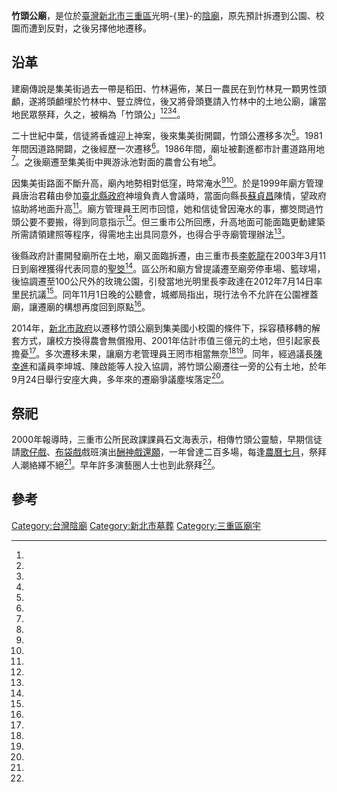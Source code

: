{{coord|25.054750|121.488478|display=title}}
{{東亞廟宇
| name = 竹頭公廟
| img =File:竹頭公廟一景.jpg
| img_capt = 
| image_width = 250px
| location = {{TWN}}[[新北市|新北市]][[三重區|三重區]]光明-{里}-集美街24-1號
| god =竹頭公
| type = 
| struct = 
| open_year =
| cere_date =
| cultural_collection= 
|}}
'''竹頭公廟'''，是位於[[臺灣|臺灣]][[新北市|新北市]][[三重區|三重區]]光明-{里}-的[[陰廟|陰廟]]，原先預計拆遷到公園、校園而遭到反對，之後另擇他地遷移。

==沿革==
建廟傳說是集美街過去一帶是稻田、竹林遍佈，某日一農民在到竹林見一顆男性頭顱，遂將頭顱埋於竹林中、豎立牌位，後又將骨頭甕請入竹林中的土地公廟，讓當地民眾祭拜，久之，被稱為「竹頭公」<ref name="沈旭凱"/><ref name="賴筱桐1"/><ref name="盧禮賓"/><ref name="賴筱桐2"/>。

二十世紀中葉，信徒將香爐迎上神案，後來集美街開闢，竹頭公遷移多次<ref name="沈旭凱"/>。1981年間因道路開闢，之後經歷一次遷移<ref name="賴筱桐2"/>。1986年間，廟址被劃進都市計畫道路用地<ref name="陳宜加"/>。之後廟遷至集美街中興游泳池對面的農會公有地<ref name="沈旭凱"/>。

因集美街路面不斷升高，廟內地勢相對低窪，時常淹水<ref name="沈旭凱"/><ref name="吳文良"/>。於是1999年廟方管理員唐治君藉由參加[[臺北縣政府|臺北縣政府]]神壇負責人會議時，當面向縣長[[蘇貞昌|蘇貞昌]]陳情，望政府協助將地面升高<ref name="沈旭凱"/>。廟方管理員王罔市回憶，她和信徒曾因淹水的事，擲筊問過竹頭公要不要搬，得到同意指示<ref name="吳文良"/>。但三重市公所回應，升高地面可能面臨更動建築所需請領建照等程序，得需地主出具同意外，也得合乎寺廟管理辦法<ref name="沈旭凱"/>。

後縣政府計畫開發廟所在土地，廟又面臨拆遷，由三重市長[[李乾龍|李乾龍]]在2003年3月11日到廟裡獲得代表同意的[[聖筊|聖筊]]<ref name="盧禮賓"/>。區公所和廟方曾提議遷至廟旁停車場、籃球場，後協調遷至100公尺外的玫瑰公園，引發當地光明里長李政達在2012年7月14日率里民抗議<ref name="吳文良"/>。同年11月1日晚的公聽會，城鄉局指出，現行法令不允許在公園裡蓋廟，讓遷廟的構想再度回到原點<ref name="賴筱桐1"/>。

2014年，[[新北市政府|新北市政府]]以遷移竹頭公廟到集美國小校園的條件下，採容積移轉的解套方式，讓校方換得農會無償撥用、2001年估計市值三億元的土地，但引起家長擔憂<ref name="賴筱桐2"/>。多次遷移未果，讓廟方老管理員王罔市相當無奈<ref name="賴筱桐2"/><ref name="陳宜加"/>。同年，經過議長[[陳幸進|陳幸進]]和議員李坤城、陳啟能等人投入協調，將竹頭公廟遷往一旁的公有土地，於年9月24日舉行安座大典，多年來的遷廟爭議塵埃落定<ref name="羅綸宏"/>。

==祭祀==
2000年報導時，三重市公所民政課課員石文海表示，相傳竹頭公靈驗，早期信徒請[[歌仔戲|歌仔戲]]、[[布袋戲|布袋戲]]戲班演出[[酬神戲|酬神戲]][[還願|還願]]，一年曾達二百多場，每逢[[農曆七月|農曆七月]]，祭拜人潮絡繹不絕<ref name="沈旭凱"/>。早年許多演藝圈人士也到此祭拜<ref name="盧禮賓"/>。

{{Multiple image
|align=center
|direction = horizontal
|width = 180
|image1 =竹頭公廟門牌.jpg
|caption1 =門牌為集美街24-1號。
|image2 =竹頭公廟內.jpg
|caption2 =廟內
|image3 =竹頭公廟匾額.jpg
|caption3= 匾額
|image4 =竹頭公廟墓碑.jpg
|caption4 =墓碑
}}

== 參考 ==
{{Reflist|35em|refs =

<ref name="沈旭凱">{{Cite news|url=|title=三重竹頭公廟 香火鼎盛憂水患 據傳已逾百年歷史 古早傳說引人神往 祭拜熱潮在農曆七月|author=沈旭凱|language=zh-tw|publisher=《聯合報》|date=2000-05-02|accessdate=}}</ref>

<ref name="盧禮賓">{{Cite news|url=|title=三重百年竹頭公廟 將遷建|author=盧禮賓|language=zh-tw|publisher=《聯合報》|date=2003-03-12|accessdate=}}</ref>

<ref name="賴筱桐1">{{Cite news|url=http://news.ltn.com.tw/news/local/paper/627480|title=〈台北都會〉竹頭公廟何處去 遷入公園案 踩煞車 |author=賴筱桐|language=zh-tw|publisher=《自由時報》|date=2012-11-02|accessdate=2017-09-18}}</ref>

<ref name="吳文良">{{Cite news|url=|title=「夠窄了」 古廟「都更」 居民：別搬來公園|author=吳文良|language=zh-tw|publisher=《聯合報》|date=2012-07-15|accessdate=}}</ref>

<ref name="賴筱桐2">{{Cite news|url=http://news.ltn.com.tw/news/local/paper/745076|title=〈台北都會〉竹頭公廟傳遷入校園 家長反彈 |author=賴筱桐|language=zh-tw|publisher=《自由時報》|date=2014-01-08|accessdate=2017-09-18}}</ref>

<ref name="陳宜加">{{Cite news|url=http://www.chinatimes.com/realtimenews/20140109004052-260405|title=三重竹頭公廟 百年歷史難安身|author=陳宜加|language=zh-tw|publisher=《中國時報》|date=2014-01-09|accessdate=2017-09-18}}</ref>

<ref name="羅綸宏">{{Cite news|url=|title=三重竹頭公廟遷移安座 繼續護佑地方|author=羅綸宏|language=zh-tw|publisher=凱擘大台北數位新聞|date=2014-09-25|accessdate=}}</ref>

}}
{{portal bar|臺北|宗教|border=no}}
 {{commonscat|Zhutoukung Temple}}
[[Category:台灣陰廟|Category:台灣陰廟]]
[[Category:新北市墓葬|Category:新北市墓葬]]
[[Category:三重區廟宇|Category:三重區廟宇]]